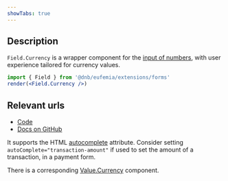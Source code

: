 ```yaml
---
showTabs: true
---
```


## Description

`Field.Currency` is a wrapper component for the [input of numbers](/uilib/extensions/forms/base-fields/Number), with user experience tailored for currency values.

```jsx
import { Field } from '@dnb/eufemia/extensions/forms'
render(<Field.Currency />)
```

## Relevant urls

- [Code](https://github.com/dnbexperience/eufemia/tree/main/packages/dnb-eufemia/src/extensions/forms/feature-fields/Currency)
- [Docs on GitHub](https://github.com/dnbexperience/eufemia/tree/main/packages/dnb-design-system-portal/src/docs/uilib/extensions/forms/feature-fields/Currency)

It supports the HTML [autocomplete](https://developer.mozilla.org/en-US/docs/Web/HTML/Attributes/autocomplete) attribute. Consider setting `autoComplete="transaction-amount"` if used to set the amount of a transaction, in a payment form.

There is a corresponding [Value.Currency](/uilib/extensions/forms/Value/Currency) component.
